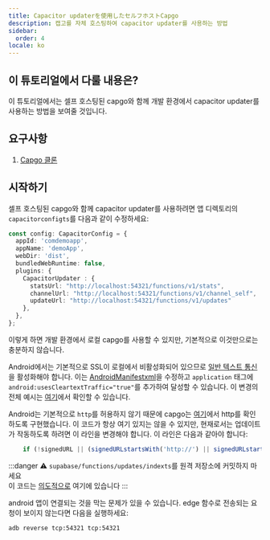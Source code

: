 ```yaml
---
title: Capacitor updaterを使用したセルフホストCapgo
description: 캡고를 자체 호스팅하여 capacitor updater를 사용하는 방법
sidebar:
  order: 4
locale: ko
---
```


## 이 튜토리얼에서 다룰 내용은?

이 튜토리얼에서는 셀프 호스팅된 capgo와 함께 개발 환경에서 capacitor updater를 사용하는 방법을 보여줄 것입니다.

## 요구사항

1. [Capgo 클론](https://githubcom/Cap-go/capgo)

## 시작하기

셀프 호스팅된 capgo와 함께 capacitor updater를 사용하려면 앱 디렉토리의 `capacitorconfigts`를 다음과 같이 수정하세요:

```ts
const config: CapacitorConfig = {
  appId: 'comdemoapp',
  appName: 'demoApp',
  webDir: 'dist',
  bundledWebRuntime: false,
  plugins: {
    CapacitorUpdater : {
      statsUrl: "http://localhost:54321/functions/v1/stats",
      channelUrl: "http://localhost:54321/functions/v1/channel_self",
      updateUrl: "http://localhost:54321/functions/v1/updates"
    },
  },
};
```

이렇게 하면 개발 환경에서 로컬 capgo를 사용할 수 있지만, 기본적으로 이것만으로는 충분하지 않습니다.

Android에서는 기본적으로 SSL이 로컬에서 비활성화되어 있으므로 [일반 텍스트 통신](https://developerandroidcom/topic/security/risks/cleartext)을 활성화해야 합니다.
이는 [AndroidManifestxml](https://githubcom/Cap-go/capacitor-updater/blob/main/android/src/main/AndroidManifestxml)을 수정하고 `application` 태그에 `android:usesCleartextTraffic="true"`를 추가하여 달성할 수 있습니다.
이 변경의 전체 예시는 [여기](https://gistgithubcom/WcaleNieWolny/061a015acdebe35eaf3afd7030797701)에서 확인할 수 있습니다.

Android는 기본적으로 `http`를 허용하지 않기 때문에 capgo는 [여기](https://githubcom/Cap-go/capgo/blob/4cce6c0707d745faa2afbab643e636bad927c602/supabase/functions/updates/indexts#L396)에서 http를 확인하도록 구현했습니다.
이 코드가 항상 여기 있지는 않을 수 있지만, 현재로서는 업데이트가 작동하도록 하려면 이 라인을 변경해야 합니다.
이 라인은 다음과 같아야 합니다:
```ts
    if (!signedURL || (signedURLstartsWith('http://') || signedURLstartsWith('https://'))) {
```

:::danger
⚠️ `supabase/functions/updates/indexts`를 원격 저장소에 커밋하지 마세요\
이 코드는 [의도적으로](https://githubcom/Cap-go/capacitor-updater/issues/37#issuecomment-1684916354) 여기에 있습니다
:::

android 앱이 연결되는 것을 막는 문제가 있을 수 있습니다. edge 함수로 전송되는 요청이 보이지 않는다면 다음을 실행하세요:
```bash
adb reverse tcp:54321 tcp:54321
```
